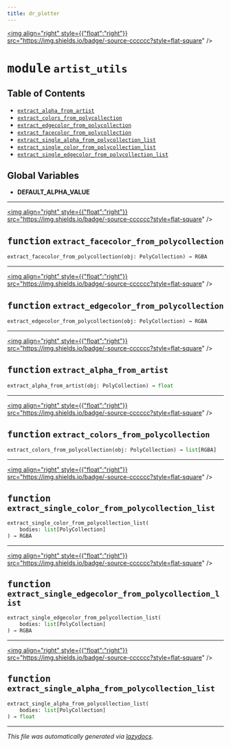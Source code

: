 ```yaml
---
title: dr_plotter
---
```


<a href="https://github.com/drothermel/%24%7BREPO%7D/blob/main/src/dr_plotter/artist_utils.py"><img align="right" style={{"float":"right"}} src="https://img.shields.io/badge/-source-cccccc?style=flat-square" /></a>

# <kbd>module</kbd> `artist_utils`



## Table of Contents
- [`extract_alpha_from_artist`](./dr_plotter.artist_utils#function-extract-alpha-from-artist)
- [`extract_colors_from_polycollection`](./dr_plotter.artist_utils#function-extract-colors-from-polycollection)
- [`extract_edgecolor_from_polycollection`](./dr_plotter.artist_utils#function-extract-edgecolor-from-polycollection)
- [`extract_facecolor_from_polycollection`](./dr_plotter.artist_utils#function-extract-facecolor-from-polycollection)
- [`extract_single_alpha_from_polycollection_list`](./dr_plotter.artist_utils#function-extract-single-alpha-from-polycollection-list)
- [`extract_single_color_from_polycollection_list`](./dr_plotter.artist_utils#function-extract-single-color-from-polycollection-list)
- [`extract_single_edgecolor_from_polycollection_list`](./dr_plotter.artist_utils#function-extract-single-edgecolor-from-polycollection-list)


**Global Variables**
---------------
- **DEFAULT_ALPHA_VALUE**

---

<a href="https://github.com/drothermel/%24%7BREPO%7D/blob/main/src/dr_plotter/artist_utils.py#L9"><img align="right" style={{"float":"right"}} src="https://img.shields.io/badge/-source-cccccc?style=flat-square" /></a>

## <kbd>function</kbd> `extract_facecolor_from_polycollection`

```python
extract_facecolor_from_polycollection(obj: PolyCollection) → RGBA
```





---

<a href="https://github.com/drothermel/%24%7BREPO%7D/blob/main/src/dr_plotter/artist_utils.py#L15"><img align="right" style={{"float":"right"}} src="https://img.shields.io/badge/-source-cccccc?style=flat-square" /></a>

## <kbd>function</kbd> `extract_edgecolor_from_polycollection`

```python
extract_edgecolor_from_polycollection(obj: PolyCollection) → RGBA
```





---

<a href="https://github.com/drothermel/%24%7BREPO%7D/blob/main/src/dr_plotter/artist_utils.py#L21"><img align="right" style={{"float":"right"}} src="https://img.shields.io/badge/-source-cccccc?style=flat-square" /></a>

## <kbd>function</kbd> `extract_alpha_from_artist`

```python
extract_alpha_from_artist(obj: PolyCollection) → float
```





---

<a href="https://github.com/drothermel/%24%7BREPO%7D/blob/main/src/dr_plotter/artist_utils.py#L26"><img align="right" style={{"float":"right"}} src="https://img.shields.io/badge/-source-cccccc?style=flat-square" /></a>

## <kbd>function</kbd> `extract_colors_from_polycollection`

```python
extract_colors_from_polycollection(obj: PolyCollection) → list[RGBA]
```





---

<a href="https://github.com/drothermel/%24%7BREPO%7D/blob/main/src/dr_plotter/artist_utils.py#L32"><img align="right" style={{"float":"right"}} src="https://img.shields.io/badge/-source-cccccc?style=flat-square" /></a>

## <kbd>function</kbd> `extract_single_color_from_polycollection_list`

```python
extract_single_color_from_polycollection_list(
    bodies: list[PolyCollection]
) → RGBA
```





---

<a href="https://github.com/drothermel/%24%7BREPO%7D/blob/main/src/dr_plotter/artist_utils.py#L37"><img align="right" style={{"float":"right"}} src="https://img.shields.io/badge/-source-cccccc?style=flat-square" /></a>

## <kbd>function</kbd> `extract_single_edgecolor_from_polycollection_list`

```python
extract_single_edgecolor_from_polycollection_list(
    bodies: list[PolyCollection]
) → RGBA
```





---

<a href="https://github.com/drothermel/%24%7BREPO%7D/blob/main/src/dr_plotter/artist_utils.py#L44"><img align="right" style={{"float":"right"}} src="https://img.shields.io/badge/-source-cccccc?style=flat-square" /></a>

## <kbd>function</kbd> `extract_single_alpha_from_polycollection_list`

```python
extract_single_alpha_from_polycollection_list(
    bodies: list[PolyCollection]
) → float
```







---

_This file was automatically generated via [lazydocs](https://github.com/ml-tooling/lazydocs)._
